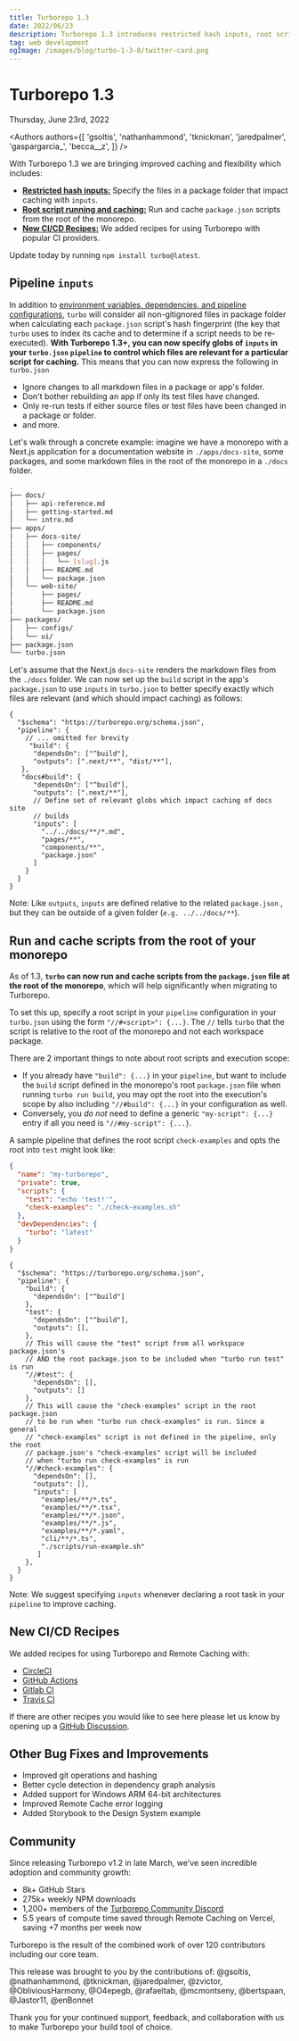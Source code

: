 ```yaml
---
title: Turborepo 1.3
date: 2022/06/23
description: Turborepo 1.3 introduces restricted hash inputs, root script running and caching, new CI/CD Recipes, and more!
tag: web development
ogImage: /images/blog/turbo-1-3-0/twitter-card.png
---
```


# Turborepo 1.3


<div className="text-sm mt-2 text-center text-gray-500 dark:text-gray-400">Thursday, June 23rd, 2022</div>

<Authors authors={[ 'gsoltis', 'nathanhammond', 'tknickman', 'jaredpalmer', 'gaspargarcia_', 'becca__z', ]} />

With Turborepo 1.3 we are bringing improved caching and flexibility which includes:

- [**Restricted hash inputs:**](#pipeline-inputs) Specify the files in a package folder that impact caching with `inputs`.
- [**Root script running and caching:**](#run-and-cache-scripts-from-the-root-of-your-monorepo) Run and cache `package.json` scripts from the root of the monorepo.
- [**New CI/CD Recipes:**](#new-cicd-recipes) We added recipes for using Turborepo with popular CI providers.

Update today by running `npm install turbo@latest`.

## Pipeline `inputs`

In addition to [environment variables, dependencies, and pipeline configurations,](/docs/core-concepts/caching#hashing) `turbo` will consider all non-gitignored files in package folder when calculating each `package.json` script's hash fingerprint (the key that `turbo` uses to index its cache and to determine if a script needs to be re-executed). **With Turborepo 1.3+, you can now specify globs of `inputs` in your `turbo.json` `pipeline` to control which files are relevant for a particular script for caching.** This means that you can now express the following in `turbo.json`

- Ignore changes to all markdown files in a package or app's folder.
- Don't bother rebuilding an app if only its test files have changed.
- Only re-run tests if either source files or test files have been changed in a package or folder.
- and more.

Let's walk through a concrete example: imagine we have a monorepo with a Next.js application for a documentation website in `./apps/docs-site`, some packages, and some markdown files in the root of the monorepo in a `./docs` folder.

```sh filename="Example monorepo"
.
├── docs/
│   ├── api-reference.md
│   ├── getting-started.md
│   └── intro.md
├── apps/
│   ├── docs-site/
│   │   ├── components/
│   │   ├── pages/
│   │   │   └── [slug].js
│   │   ├── README.md
│   │   └── package.json
│   └── web-site/
│       ├── pages/
│       ├── README.md
│       └── package.json
├── packages/
│   ├── configs/
│   └── ui/
├── package.json
└── turbo.json
```

Let's assume that the Next.js `docs-site` renders the markdown files from the `./docs` folder. We can now set up the `build` script in the app's `package.json` to use `inputs` in `turbo.json` to better specify exactly which files are relevant (and which should impact caching) as follows:

```jsonc filename="./turbo.json"
{
  "$schema": "https://turborepo.org/schema.json",
  "pipeline": {
    // ... omitted for brevity
	 "build": {
      "dependsOn": ["^build"],
      "outputs": [".next/**", "dist/**"],
   },
   "docs#build": {
      "dependsOn": ["^build"],
      "outputs": [".next/**"],
      // Define set of relevant globs which impact caching of docs site
      // builds
      "inputs": [
        "../../docs/**/*.md",
        "pages/**",
        "components/**",
        "package.json"
      ]
    }
  }
}
```

Note: Like `outputs`, `inputs` are defined relative to the related `package.json` , but they can be outside of a given folder (`e.g. ../../docs/**`).

## Run and cache scripts from the root of your monorepo

As of 1.3, **`turbo` can now run and cache scripts from the `package.json` file at the root of the monorepo**, which will help significantly when migrating to Turborepo.

To set this up, specify a root script in your `pipeline` configuration in your `turbo.json` using the form `"//#<script>": {...}`. The `//` tells `turbo` that the script is relative to the root of the monorepo and not each workspace package.

There are 2 important things to note about root scripts and execution scope:

- If you already have `"build": {...}` in your `pipeline`, but want to include the `build` script defined in the monorepo's root `package.json` file when running `turbo run build`, you may opt the root into the execution's scope by also including `"//#build": {...}` in your configuration as well.
- Conversely, you _do not_ need to define a generic `"my-script": {...}` entry if all you need is `"//#my-script": {...}`.

A sample pipeline that defines the root script `check-examples` and opts the root into `test` might look like:

```json filename="./package.json"
{
  "name": "my-turborepo",
  "private": true,
  "scripts": {
    "test": "echo 'test!'",
    "check-examples": "./check-examples.sh"
  },
  "devDependencies": {
    "turbo": "latest"
  }
}
```

```jsonc filename="./turbo.json" highlight="20"
{
  "$schema": "https://turborepo.org/schema.json",
  "pipeline": {
    "build": {
      "dependsOn": ["^build"]
    },
    "test": {
      "dependsOn": ["^build"],
      "outputs": [],
    },
    // This will cause the "test" script from all workspace package.json's
    // AND the root package.json to be included when "turbo run test" is run
    "//#test": {
      "dependsOn": [],
      "outputs": []
    },
    // This will cause the "check-examples" script in the root package.json
    // to be run when "turbo run check-examples" is run. Since a general
    // "check-examples" script is not defined in the pipeline, only the root
    // package.json's "check-examples" script will be included
    // when "turbo run check-examples" is run
    "//#check-examples": {
      "dependsOn": [],
      "outputs": [],
      "inputs": [
        "examples/**/*.ts",
        "examples/**/*.tsx",
        "examples/**/*.json",
        "examples/**/*.js",
        "examples/**/*.yaml",
        "cli/**/*.ts",
        "./scripts/run-example.sh"
       ]
    },
  }
}
```

Note: We suggest specifying `inputs` whenever declaring a root task in your `pipeline` to improve caching.

## New CI/CD Recipes

We added recipes for using Turborepo and Remote Caching with:

- [CircleCI](/docs/ci/circleci)
- [GitHub Actions](/docs/ci/github-actions)
- [Gitlab CI](/docs/ci/gitlabci)
- [Travis CI](/docs/ci/travisci)

If there are other recipes you would like to see here please let us know by opening up a [GitHub Discussion](https://github.com/vercel/turborepo/discussions/categories/ideas).

## Other Bug Fixes and Improvements

- Improved git operations and hashing
- Better cycle detection in dependency graph analysis
- Added support for Windows ARM 64-bit architectures
- Improved Remote Cache error logging
- Added Storybook to the Design System example

## Community

Since releasing Turborepo v1.2 in late March, we've seen incredible adoption and community growth:

- 8k+ GitHub Stars
- 275k+ weekly NPM downloads
- 1,200+ members of the [Turborepo Community Discord](https://turborepo.org/discord)
- 5.5 years of compute time saved through Remote Caching on Vercel, saving +7 months per week now

Turborepo is the result of the combined work of over 120 contributors including our core team.

This release was brought to you by the contributions of: @gsoltis, @nathanhammond, @tknickman, @jaredpalmer, @zvictor, @ObliviousHarmony, @O4epegb, @rafaeltab, @mcmontseny, @bertspaan, @Jastor11, @enBonnet

Thank you for your continued support, feedback, and collaboration with us to make Turborepo your build tool of choice.
